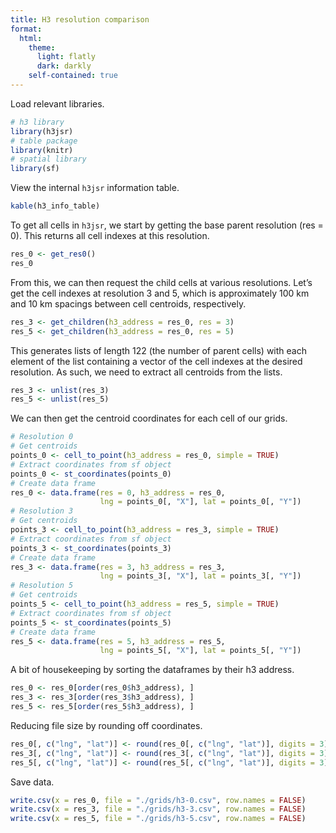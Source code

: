 ```yaml
---
title: H3 resolution comparison
format: 
  html:
    theme:
      light: flatly
      dark: darkly
    self-contained: true
---
```


Load relevant libraries.

```r
# h3 library
library(h3jsr)
# table package
library(knitr)
# spatial library
library(sf)
```

View the internal `h3jsr` information table.

```r
kable(h3_info_table)
```

To get all cells in `h3jsr`, we start by getting the base parent resolution (res = 0). This returns all cell indexes at this resolution.

```r
res_0 <- get_res0()
res_0
```

From this, we can then request the child cells at various resolutions. Let's get the cell indexes at resolution 3 and 5, which is approximately 100 km and 10 km spacings between cell centroids, respectively.

```r
res_3 <- get_children(h3_address = res_0, res = 3)
res_5 <- get_children(h3_address = res_0, res = 5)
```

This generates lists of length 122 (the number of parent cells) with each element of the list containing a vector of the cell indexes at the desired resolution. As such, we need to extract all centroids from the lists.

```r
res_3 <- unlist(res_3)
res_5 <- unlist(res_5)
```

We can then get the centroid coordinates for each cell of our grids.

```r
# Resolution 0
# Get centroids
points_0 <- cell_to_point(h3_address = res_0, simple = TRUE)
# Extract coordinates from sf object
points_0 <- st_coordinates(points_0)
# Create data frame
res_0 <- data.frame(res = 0, h3_address = res_0,
                    lng = points_0[, "X"], lat = points_0[, "Y"])
# Resolution 3
# Get centroids
points_3 <- cell_to_point(h3_address = res_3, simple = TRUE)
# Extract coordinates from sf object
points_3 <- st_coordinates(points_3)
# Create data frame
res_3 <- data.frame(res = 3, h3_address = res_3,
                    lng = points_3[, "X"], lat = points_3[, "Y"])
# Resolution 5
# Get centroids
points_5 <- cell_to_point(h3_address = res_5, simple = TRUE)
# Extract coordinates from sf object
points_5 <- st_coordinates(points_5)
# Create data frame
res_5 <- data.frame(res = 5, h3_address = res_5,
                    lng = points_5[, "X"], lat = points_5[, "Y"])
```

A bit of housekeeping by sorting the dataframes by their h3 address.

```r
res_0 <- res_0[order(res_0$h3_address), ]
res_3 <- res_3[order(res_3$h3_address), ]
res_5 <- res_5[order(res_5$h3_address), ]
```

Reducing file size by rounding off coordinates.

```r
res_0[, c("lng", "lat")] <- round(res_0[, c("lng", "lat")], digits = 3)
res_3[, c("lng", "lat")] <- round(res_3[, c("lng", "lat")], digits = 3)
res_5[, c("lng", "lat")] <- round(res_5[, c("lng", "lat")], digits = 3)
```

Save data.

```r
write.csv(x = res_0, file = "./grids/h3-0.csv", row.names = FALSE)
write.csv(x = res_3, file = "./grids/h3-3.csv", row.names = FALSE)
write.csv(x = res_5, file = "./grids/h3-5.csv", row.names = FALSE)
```
